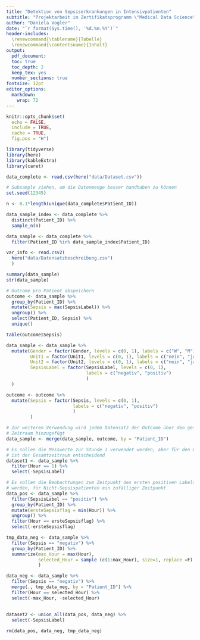 ```yaml
---
title: "Detektion von Sepsiserkrankungen in Intensivpatienten"
subtitle: "Projektarbeit im Zertifikatsprogramm \"Medical Data Science\""
author: "Daniela Vogler"
date: "`r format(Sys.time(), '%d.%m.%Y')`"
header-includes:
  \renewcommand{\tablename}{Tabelle}
  \renewcommand{\contentsname}{Inhalt}
output: 
  pdf_document:
  toc: true
  toc_depth: 2
  keep_tex: yes
  number_sections: true
fontsize: 12pt
editor_options: 
  markdown: 
    wrap: 72
---
```


```r
knitr::opts_chunk$set(
  echo = FALSE,
  include = TRUE,
  cache = TRUE,
  fig.pos = "H")
```

```r
library(tidyverse)
library(here)
library(kableExtra)
library(caret)
```

```r
data_complete <- read.csv(here("data/Dataset.csv"))

# Subsample ziehen, um die Datenmenge besser handhaben zu können
set.seed(12345)

n <- 0.1*length(unique(data_complete$Patient_ID))

data_sample_index <- data_complete %>% 
  distinct(Patient_ID) %>% 
  sample_n(n)

data_sample <- data_complete %>% 
  filter(Patient_ID %in% data_sample_index$Patient_ID)

var_info <- read.csv2(
  here("data/Datensatzbeschreibung.csv")
  )
```

```r
summary(data_sample)
str(data_sample)

# Outcome pro Patient abspeichern
outcome <- data_sample %>% 
  group_by(Patient_ID) %>% 
  mutate(Sepsis = max(SepsisLabel)) %>% 
  ungroup() %>% 
  select(Patient_ID, Sepsis) %>% 
  unique()

table(outcome$Sepsis)
```

```r
data_sample <- data_sample %>% 
  mutate(Gender = factor(Gender, levels = c(0, 1), labels = c("W", "M")),
         Unit1 = factor(Unit1, levels = c(0, 1), labels = c("nein", "ja")),
         Unit2 = factor(Unit2, levels = c(0, 1), labels = c("nein", "ja")),
         SepsisLabel = factor(SepsisLabel, levels = c(0, 1), 
                              labels = c("negativ", "positiv")
                              )
  )

outcome <- outcome %>% 
  mutate(Sepsis = factor(Sepsis, levels = c(0, 1),
                         labels = c("negativ", "positiv")
                         )
         )

# Zur weiteren Verwendung wird jedem Datensatz der Outcome über den gesamten 
# Zeitraum hinzugefügt
data_sample <- merge(data_sample, outcome, by = "Patient_ID")
```

```r
# Es sollen die Messwerte zur Stunde 1 verwendet werden, aber für den Outcome 
# ist der Gesamtzeitraum entscheidend
dataset1 <- data_sample %>% 
  filter(Hour == 1) %>% 
  select(-SepsisLabel)
```

```r
# Es sollen die Beobachtungen zum Zeitpunkt des ersten positiven Labels verwendet
# werden, für Nicht-Sepsispatienten ein zufälliger Zeitpunkt
data_pos <- data_sample %>% 
  filter(SepsisLabel == "positiv") %>% 
  group_by(Patient_ID) %>% 
  mutate(ersteSepsisflag = min(Hour)) %>% 
  ungroup() %>% 
  filter(Hour == ersteSepsisflag) %>% 
  select(-ersteSepsisflag)

tmp_data_neg <- data_sample %>% 
  filter(Sepsis == "negativ") %>% 
  group_by(Patient_ID) %>% 
  summarize(max_Hour = max(Hour),
            selected_Hour = sample (c(1:max_Hour), size=1, replace =F)
            )

data_neg <- data_sample %>% 
  filter(Sepsis == "negativ") %>% 
  merge(., tmp_data_neg, by = "Patient_ID") %>% 
  filter(Hour == selected_Hour) %>% 
  select(-max_Hour, -selected_Hour)
  
  
dataset2 <- union_all(data_pos, data_neg) %>% 
  select(-SepsisLabel)

rm(data_pos, data_neg, tmp_data_neg)
```